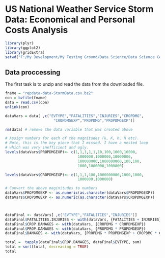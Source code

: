 US National Weather Service Storm Data: Economical and Personal Costs Analysis
========================================================



```r
library(plyr)
library(ggplot2)
library(gridExtra)
setwd("F:/My Development/My Testing Ground/Data Science/Data Science Cert - Code/Reproducible Research/Week 4")
```


## Data proccessing

<p>
The first task is to unzip and read the data from the downloaded file.
</p>

```r
fname = "repdata-data-StormData.csv.bz2"
con = bzfile(fname)
data = read.csv(con)
unlink(con)
```

```r
dataVars = data[ ,c("EVTYPE","FATALITIES","INJURIES","CROPDMG",
                      "CROPDMGEXP","PROPDMG","PROPDMGEXP")]

rm(data) # remove the data variable that was created above

# Assign numbers for each of the magnitudes (k, K, h, H etc).
# Note, this is the key piece that I missed. I have a nested loop
# which was very inefficient and ugly.
levels(dataVars$PROPDMGEXP)<- c(1,1,1,1,1,10,100,1000,10000,
                                 1000000,1000000,10000000,
                                 100000000,1000000000,100,100,
                                 1000,1000000,1000000)

levels(dataVars$CROPDMGEXP)<- c(1,1,1,100,1000000000,1000,1000,
                                 1000000,1000000) 

# Convert the above maginitudes to numbers
dataVars$PROPDMGEXP <- as.numeric(as.character(dataVars$PROPDMGEXP))
dataVars$CROPDMGEXP <- as.numeric(as.character(dataVars$CROPDMGEXP))



dataFinal <- dataVars[ ,c("EVTYPE","FATALITIES","INJURIES")]
dataFinal$FATALITIES.INJURIES <- with(dataVars, {FATALITIES + INJURIES})
dataFinal$CROP.DAMAGES <- with(dataVars, {CROPDMG * CROPDMGEXP})
dataFinal$PROP.DAMAGES <- with(dataVars, {PROPDMG * PROPDMGEXP})
dataFinal$DAMAGES <- with(dataVars, {PROPDMG * PROPDMGEXP + CROPDMG * CROPDMGEXP})

```



```r
total =  tapply(dataFinal$CROP.DAMAGES, dataFinal$EVTYPE, sum)
total = sort(total, decreasing = TRUE)
total
```

